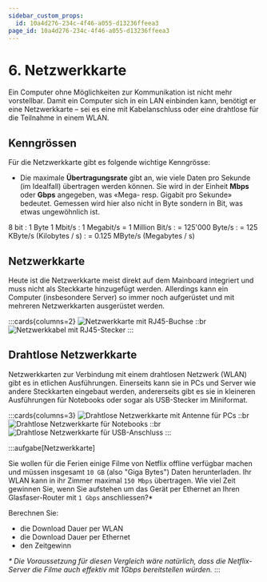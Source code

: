```yaml
---
sidebar_custom_props:
  id: 10a4d276-234c-4f46-a055-d13236ffeea3
page_id: 10a4d276-234c-4f46-a055-d13236ffeea3
---
```


# 6. Netzwerkkarte

Ein Computer ohne Möglichkeiten zur Kommunikation ist nicht mehr vorstellbar. Damit ein Computer sich in ein LAN einbinden kann, benötigt er eine Netzwerkkarte – sei es eine mit Kabelanschluss oder eine drahtlose für die Teilnahme in einem WLAN.


## Kenngrössen

Für die Netzwerkkarte gibt es folgende wichtige Kenngrösse:

- Die maximale **Übertragungsrate** gibt an, wie viele Daten pro Sekunde (im Idealfall) übertragen werden können. Sie wird in der Einheit **Mbps** oder **Gbps** angegeben, was «Mega- resp. Gigabit pro Sekunde» bedeutet. Gemessen wird hier also nicht in Byte sondern in Bit, was etwas ungewöhnlich ist.

8 bit
: 1 Byte
1 Mbit/s
: 1 Megabit/s = 1 Million Bit/s
: = 125'000 Byte/s
: = 125 KByte/s (Kilobytes / s)
: = 0.125 MByte/s (Megabytes / s)



## Netzwerkkarte

Heute ist die Netzwerkkarte meist direkt auf dem Mainboard integriert und muss nicht als Steckkarte hinzugefügt werden. Allerdings kann ein Computer (insbesondere Server) so immer noch aufgerüstet und mit mehreren Netzwerkkarten ausgerüstet werden.

:::cards{columns=2}
![Netzwerkkarte mit RJ45-Buchse](images/06-nic.jpg)
::br
![Netzwerkkabel mit RJ45-Stecker](images/06-network-cable.jpg)
:::


## Drahtlose Netzwerkkarte

Netzwerkkarten zur Verbindung mit einem drahtlosen Netzwerk (WLAN) gibt es in etlichen Ausführungen. Einerseits kann sie in PCs und Server wie andere Steckkarten eingebaut werden, andererseits gibt es sie in kleineren Ausführungen für Notebooks oder sogar als USB-Stecker im Miniformat.

:::cards{columns=3}
![Drahtlose Netzwerkkarte mit Antenne für PCs](images/06-wlan-pc.png)
::br
![Drahtlose Netzwerkkarte für Notebooks](images/06-wlan-notebook.jpg)
::br
![Drahtlose Netzwerkkarte für USB-Anschluss](images/06-wlan-usb.jpg)
:::

:::aufgabe[Netzwerkkarte]
<Answer type="state" id="a5301bd3-8c1e-4456-8ba9-21f420d58249" />

Sie wollen für die Ferien einige Filme von Netflix offline verfügbar machen und müssen insgesamt `10 GB` (also "Giga Bytes") Daten herunterladen. Ihr WLAN kann in ihr Zimmer maximal `150 Mbps` übertragen. Wie viel Zeit gewinnen Sie, wenn Sie aufstehen um das Gerät per Ethernet an Ihren Glasfaser-Router mit `1 Gbps` anschliessen?\*

Berechnen Sie:
- die Download Dauer per WLAN
- die Download Dauer per Ethernet
- den Zeitgewinn

<Answer type="text" id="f1c25b7d-6186-4cbf-9b8d-ca2728017b0c" />


*\* Die Voraussetzung für diesen Vergleich wäre natürlich, dass die Netflix-Server die Filme auch effektiv mit 1Gbps bereitstellen würden.*
:::
